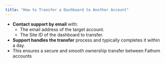 ```yaml
---
title: "How to Transfer a Dashboard to Another Account"
---
```


- **Contact support by email** with:
  - The email address of the target account.
  - The Site ID of the dashboard to transfer.
- **Support handles the transfer** process and typically completes it within a day.
- This ensures a secure and smooth ownership transfer between Fathom accounts